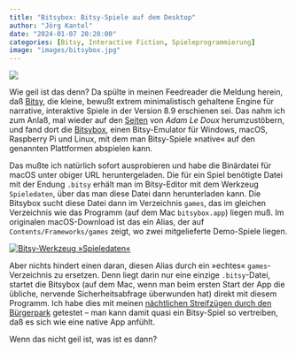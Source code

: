 ```yaml
---
title: "Bitsybox: Bitsy-Spiele auf dem Desktop"
author: "Jörg Kantel"
date: "2024-01-07 20:20:00"
categories: [Bitsy, Interactive Fiction, Spieleprogrammierung]
image: "images/bitsybox.jpg"
---
```


[![](images/bitsybox-b.jpg)](https://www.flickr.com/photos/schockwellenreiter/53448091287/)

Wie geil ist das denn? Da spülte in meinen Feedreader die Meldung herein, daß [Bitsy](http://cognitiones.kantel-chaos-team.de/multimedia/spieleprogrammierung/bitsy.html), die kleine, bewußt extrem minimalistisch gehaltene Engine für narrative, interaktive Spiele in der Version 8.9 erschienen sei. Das nahm ich zum Anlaß, mal wieder auf den [Seiten](https://ledoux.itch.io/bitsy) von *Adam Le Doux* herumzustöbern, und fand dort die [Bitsybox](https://ledoux.itch.io/bitsybox), einen Bitsy-Emulator für Windows, macOS, Raspberry Pi und Linux, mit dem man Bitsy-Spiele »native« auf den genannten Plattformen abspielen kann.

Das mußte ich natürlich sofort ausprobieren und habe die Binärdatei für macOS unter obiger URL heruntergeladen. Die für ein Spiel benötigte Datei mit der Endung `.bitsy` erhält man im Bitsy-Editor mit dem Werkzeug `Spieledaten`, über das man diese Datei dann herunterladen kann. Die Bitsybox sucht diese Datei dann im Verzeichnis `games`, das im gleichen Verzeichnis wie das Programm (auf dem Mac `bitsybox.app`) liegen muß. Im originalen macOS-Download ist das ein Alias, der auf `Contents/Frameworks/games` zeigt, wo zwei mitgelieferte Demo-Spiele liegen.

[![Bitsy-Werkzeug »Spieledaten«](images/bitsydata.jpg)](https://www.flickr.com/photos/schockwellenreiter/53449484989/)

Aber nichts hindert einen daran, diesen Alias durch ein »echtes« `games`-Verzeichnis zu ersetzen. Denn liegt darin nur eine einzige `.bitsy`-Datei, startet die Bitsybox (auf dem Mac, wenn man beim ersten Start der App die übliche, nervende Sicherheitsabfrage überwunden hat) direkt mit diesem Programm. Ich habe dies mit meinen [nächtlichen Streifzügen durch den Bürgerpark](http://blog.schockwellenreiter.de/2022/06/2022060901.html) getestet -- man kann damit quasi ein Bitsy-Spiel so vertreiben, daß es sich wie eine native App anfühlt.

Wenn das nicht geil ist, was ist es dann?